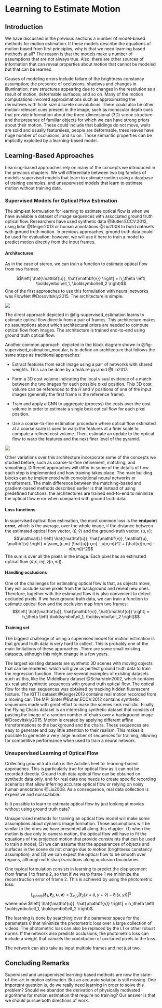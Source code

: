 # Learning to Estimate Motion {#sec-learning_to_estimate_motion}

## Introduction

We have discussed in the previous sections a number of model-based
methods for motion estimation. If these models describe the equations of
motion based from first principles, why is that we need learning based
methods at all? The reason is that the models make a number of
assumptions that are not always true. Also, there are other sources of
information that can reveal properties about motion that cannot be
modeled but that can be learned.

Causes of modeling errors include failure of the brightness constancy
assumption; the presence of occlusions, shadows and changes in
illumination; new structures appearing due to changes in the resolution
as a result of motion, deformable surfaces; and so on. Many of the
motion computations involved approximations such as approximating the
derivatives with finite size discrete convolutions. There could also be
other motion-relevant cues present in the image, such as monocular depth
cues that provide information about the three-dimensional (3D) scene
structure and the presence of familiar objects for which we can have
strong priors about their motion. These could include that buildings do
not move, walls are solid and usually featureless, people are
deformable, trees leaves have huge number of occlusions, and so on.
Those semantic properties can be implicitly exploited by a
learning-based model.

## Learning-Based Approaches

Learning-based approaches rely on many of the concepts we introduced in
the previous chapters. We will differentiate between two big families of
models: supervised models that learn to estimate motion using a database
of training examples, and unsupervised models that learn to estimate
motion without training data.

### Supervised Models for Optical Flow Estimation

The simplest formulation for learning to estimate optical flow is when
we have available a dataset of image sequences with associated ground
truth optical flow. Researchers have used synthetic data
@Butler:ECCV:2012, using lidar @Geiger2013 or human annotations @Liu2008
to build datasets with ground truth motion. In previous approaches,
ground truth data could be used for evaluation; however, we will use it
here to train a model to predict motion directly from the input frames.

#### Architectures

As in the case of stereo, we can train a function to estimate optical
flow from two frames:

$$\left[ \hat{\mathbf{u}}, \hat{\mathbf{v}} \right] = 
h_\theta \left( \boldsymbol\ell_1, \boldsymbol\ell_2 \right)$$ One of
the first approaches to use this formulation with neural networks was
FlowNet @Dosovitskiy2015. The architecture is simple.

![](figures/optical_flow/supervised_estimation.png){width=".8"}

The direct approach depicted in @fig-supervised_estimation learns to
estimate optical flow directly from a pair of frames. This architecture
makes no assumptions about which architectural priors are needed to
compute optical flow from images. The architecture is trained end-to-end
using ground truth optical flow.

Another common approach, depicted in the block diagram shown in
@fig-supervised_estimation_modular, is to define an architecture that
follows the same steps as traditional approaches:

-   Extract features from each image using a pair of networks with
    shared weights. This can be done by a feature pyramid @Lin2017.

-   Form a 3D cost volume indicating the local visual evidence of a
    match between the two images for each possible pixel position. This
    3D cost volume can be referenced to the $H$ and $V$ positions of one
    of the input images (generally the first frame is the reference
    frame).

-   Train and apply a CNN to aggregate (process) the costs over the cost
    volume in order to estimate a single best optical flow for each
    pixel position.

-   Use a coarse-to-fine estimation procedure where optical flow
    estimated at a coarse scale is used to warp the features at a finer
    scale to compute a refined cost volume. Then, estimate an update to
    the optical flow to warp the features and the next finer level of
    the pyramid.

![](figures/optical_flow/supervised_estimation_modular.png){width=".8"}

Other variations over this architecture incorporate some of the concepts
we studied before, such as coarse-to-fine refinement, matching, and
smoothing. Different approaches will differ in some of the details of
how each step is implemented and how training takes place. The main
building blocks can be implemented with convolutional neural networks or
transformers. The main difference between the matching-based and
gradient-based methods described earlier is that instead of using
predefined functions, the architectures are trained end-to-end to
minimize the optical flow error when compared with ground truth data.

#### Loss functions

In supervised optical flow estimation, the most common loss is the
**endpoint error**, which is the average, over the whole image, if the
distance between the estimated optical flow vector, $(\hat{u},\hat{v})$
and the ground-truth vector, $(u,v)$:
$$\mathcal{L} \left( \hat{\mathbf{u}}, \hat{\mathbf{v}}, \mathbf{u}, \mathbf{v} \right) =
\sum_{n,m} (\hat{u}[n,m] - u[n,m])^2 + (\hat{v}[n,m] - v[n,m])^2$$ The
sum is over all the pixels in the image. Each pixel has an estimated
optical flow $(\hat{u}[n,m],\hat{v}[n,m])$.

#### Handling occlusions

One of the challenges for estimating optical flow is that, as objects
move, they will occlude some pixels from the background and reveal new
ones. Therefore, together with the estimated flow it is also convenient
to detect occluded pixels. If we have ground truth data, we can train a
function to estimate optical flow and the occlusion map from two frames:
$$\left[ \hat{\mathbf{u}}, \hat{\mathbf{v}}, \hat{\mathbf{o}} \right] = 
h_\theta \left( \boldsymbol\ell_1, \boldsymbol\ell_2 \right)$$

#### Training set

The biggest challenge of using a supervised model for motion estimation
is that ground truth data is very hard to collect. This is probably one
of the main limitations of these approaches. There are some small
existing datasets, although this might change in a few years.

The largest existing datasets are synthetic 3D scenes with moving
objects that can be rendered, which will give us perfect ground truth
data to train the regression function. There are several examples of
existing datasets such as this, like the Middelbury dataset
@Scharstein2002, which contains six real and synthetic sequences with
ground truth optical flow. The optical flow for the real sequences was
obtained by tracking hidden fluorescent texture. The KITTI dataset
@Geiger2013 contains real motion recorded from a moving car. The MPI
Sintel @Butler:ECCV:2012 contains synthetic sequences made with great
effort to make the scenes look realistic. Finally, the Flying Chairs
dataset is an interesting synthetic dataset that consists of pasting the
image of a random number of chairs over a background image
@Dosovitskiy2015. Motion is created by applying different affine
transformations to the background and the chairs. These sequences are
easy to generate and pay little attention to their realism. This makes
it possible to generate a very large number of sequences for training,
allowing for competitive performance when used to train a neural
network.

### Unsupervised Learning of Optical Flow

Collecting ground truth data is the Achilles heel for learning-based
approaches. This is particularly true for optical flow as it can not be
recorded directly. Ground truth data optical flow can be obtained on
synthetic data only, and for real data one needs to create specific
recording scenarios that allow inferring accurate optical flow or
relying on noisy human annotations @Liu2008. As a consequence, real data
collection is expensive and nonscalable.

Is it possible to learn to estimate optical flow by just looking at
movies without using ground truth data?

Unsupervised methods for training an optical flow model will make some
assumptions about dynamic image formation. Those assumptions will be
similar to the ones we have presented all along this chapter- (1) when
the motion is due only to camera motion, the optical flow will have to
fit the equations of the projected motion that provide constraints that
can be used to train a model; (2) we can assume that the appearances of
objects and surfaces in the scene do not change due to motion
(brightness constancy assumption); and (3) we can expect the optical
flow to be smooth over regions, although with sharp variations along
occlusion boundaries.

One typical formulation consists in learning to predict the displacement
from frame 1 to frame 2, so that if we warp frame 1 we minimize the
reconstruction error of frame 2. This is achieved by using the
photometric loss:

$$L_{photo}(\boldsymbol\ell_1,\boldsymbol\ell_2,\mathbf{u}, \mathbf{v})= 
\sum_{x,y} \left| \ell_2 (x+\hat{u},y+\hat{v}) - \ell_1 (x,y)) \right| ^2$$
where now
$\left[ \hat{\mathbf{u}}, \hat{\mathbf{v}} \right] =  h_\theta \left( \boldsymbol\ell_1, \boldsymbol\ell_2 \right)$.

The learning is done by searching over the parameter space for the
parameters $\theta$ that minimize the photometric loss over a large
collection of videos. The photometric loss can also be replaced by the
L1 or other robust norms. If the network also predicts occlusions, the
photometric loss can include a weight that cancels the contribution of
occluded pixels to the loss.

The network can also take as input multiple frames and not just two.

## Concluding Remarks

Supervised and unsupervised learning-based methods are now the
state-of-the-art in motion estimation. But an accurate solution is still
missing. One important question is, do we really need learning in order
to solve this problem? Should we abandon the derivation of physically
motivated algorithms for motion estimation that require no training? Our
answer is that we should pursue both directions of work.
